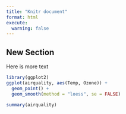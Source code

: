 ```yaml
---
title: "Knitr document"
format: html
execute: 
  warning: false
---
```



## New Section

Here is more text

```r
library(ggplot2)
ggplot(airquality, aes(Temp, Ozone)) +
  geom_point() +
  geom_smooth(method = "loess", se = FALSE)
```

```r
summary(airquality)
```


